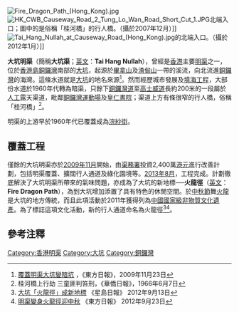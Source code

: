 {{redirect2|大坑渠|在粵語可俗稱為「坑渠」的事物|明渠}}
[[File:Fire_Dragon_Path_(Hong_Kong).jpg|thumb]]
[[File:HK_CWB_Causeway_Road_2_Tung_Lo_Wan_Road_Short_Cut_1.JPG|thumb]]北端入口；圖中的是俗稱「桂河橋」的行人橋。（攝於2007年12月）]]
[[File:Tai_Hang_Nullah_at_Causeway_Road_(Hong_Kong).jpg|thumb]]的北端入口。（攝於2012年1月）]]

'''大坑明渠'''（簡稱'''大坑渠'''；[[英文|英文]]：'''Tai Hang Nullah'''），曾經是[[香港|香港]]主要[[明渠|明渠]]之一，位於[[香港島|香港島]][[銅鑼灣|銅鑼灣]]南部的[[大坑_(香港)|大坑]]，起源於[[畢拿山|畢拿山]]及[[渣甸山|渣甸山]]一帶的溪流，向北流進[[銅鑼灣|銅鑼灣]]的海灣。這條水道就是[[大坑_(香港)|大坑]]的地名來源<ref>[http://orientaldaily.on.cc/cnt/news/20091123/00176_038.html 覆蓋明渠大坑變暗坑] {{Wayback|url=http://orientaldaily.on.cc/cnt/news/20091123/00176_038.html |date=20160305133111 }}，《東方日報》，2009年11月23日</ref>。然而經歷城市發展及[[香港填海工程|填海工程]]，大部份水道於1960年代轉為暗渠，只餘下[[銅鑼灣道|銅鑼灣道]]至[[高士威道|高士威道]]長約200米的一段屬於[[人工|人工]]露天渠道，毗鄰[[銅鑼灣運動場|銅鑼灣運動場]]及[[皇仁書院|皇仁書院]]；渠道上方有條很窄的行人橋，俗稱「桂河橋」<ref>桂河橋上行劫 三童匪判笞刑，《華僑日報》，1966年6月7日</ref>。

明渠的上游早於1960年代已覆蓋成為[[浣紗街|浣紗街]]。

== 覆蓋工程 ==
僅餘的大坑明渠亦於[[2009年11月|2009年11月]]開始，由[[渠務署|渠務署]]投資2,400萬[[港元|港元]]進行改善計劃，包括明渠覆蓋、擴闊行人通道及綠化園境等。[[2013年8月|2013年8月]]，工程完成。計劃徹底解決了大坑明渠所帶來的氣味問題，亦成為了大坑的新地標──'''火龍徑'''（[[英文|英文]]：'''Fire Dragon Path'''），為到大坑增加添置了具有特色的休閒空間。於[[中秋節|中秋節]]舞[[火龍|火龍]]是大坑的地方傳統，而且此項活動於2011年獲得列為[[中國國家級非物質文化遺產|中國國家級非物質文化遺產]]。為了標誌這項文化活動，新的行人通道命名為火龍徑<ref>[http://hk.news.yahoo.com/大坑-火龍徑-成新地標-103900422.html 大坑「火龍徑」成新地標] 《星島日報》 2012年9月13日</ref><ref>[http://orientaldaily.on.cc/cnt/news/20120923/00176_041.html 明渠變身火龍徑迎中秋] {{Wayback|url=http://orientaldaily.on.cc/cnt/news/20120923/00176_041.html |date=20160304200201 }}《東方日報》 2012年9月23日</ref>。

== 參考注釋 ==
{{reflist|30em}}

{{香港已消失河流}}
{{香港明渠}}

[[Category:香港明渠|Category:香港明渠]]
[[Category:大坑|Category:大坑]]
[[Category:銅鑼灣|Category:銅鑼灣]]